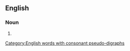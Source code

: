 ==English==

===Noun===
{{head|en|noun plural form}}

# {{plural of|disheartenment|lang=en}}

[[Category:English words with consonant pseudo-digraphs]]